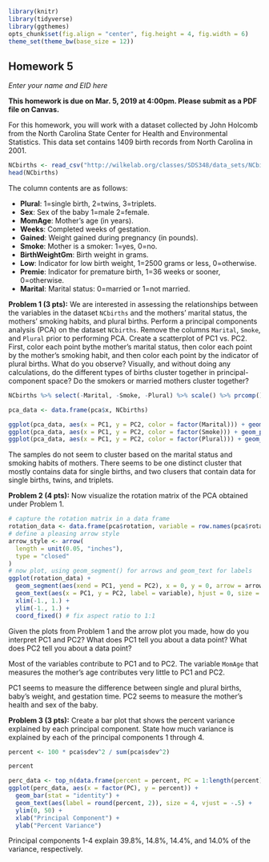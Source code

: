 ```r
library(knitr)
library(tidyverse)
library(ggthemes)
opts_chunk$set(fig.align = "center", fig.height = 4, fig.width = 6)
theme_set(theme_bw(base_size = 12))
```
## Homework 5
*Enter your name and EID here*

**This homework is due on Mar. 5, 2019 at 4:00pm. Please submit as a PDF file on Canvas.**

For this homework, you will work with a dataset collected by John Holcomb from the North Carolina State Center for Health and Environmental Statistics. This data set contains 1409 birth records from North Carolina in 2001.

```r
NCbirths <- read_csv("http://wilkelab.org/classes/SDS348/data_sets/NCbirths.csv")
head(NCbirths)
```

The column contents are as follows:

+ **Plural**: 1=single birth, 2=twins, 3=triplets.
+ **Sex**: Sex of the baby 1=male 2=female.
+ **MomAge**: Mother's age (in years).
+ **Weeks**: Completed weeks of gestation.
+ **Gained**: Weight gained during pregnancy (in pounds).
+ **Smoke**: Mother is a smoker: 1=yes, 0=no.
+ **BirthWeightGm**: Birth weight in grams.
+ **Low**: Indicator for low birth weight, 1=2500 grams or less, 0=otherwise.
+ **Premie**: Indicator for premature birth, 1=36 weeks or sooner, 0=otherwise.
+ **Marital**: Marital status: 0=married or 1=not married.

**Problem 1 (3 pts):** We are interested in assessing the relationships between the variables in the dataset `NCbirths` and the mothers' marital status, the mothers' smoking habits, and plural births. Perform a principal components analysis (PCA) on the dataset `NCbirths`. Remove the columns `Marital`, `Smoke`, and `Plural` prior to performing PCA. Create a scatterplot of PC1 vs. PC2. First, color each point bythe  mother's marital status, then color each point by the mother's smoking habit, and then color each point by the indicator of plural births. What do you observe? Visually, and without doing any calculations, do the different types of births cluster together in principal-component space? Do the smokers or married mothers cluster together?

```r
NCbirths %>% select(-Marital, -Smoke, -Plural) %>% scale() %>% prcomp() -> pca

pca_data <- data.frame(pca$x, NCbirths)

ggplot(pca_data, aes(x = PC1, y = PC2, color = factor(Marital))) + geom_point() + scale_color_colorblind()
ggplot(pca_data, aes(x = PC1, y = PC2, color = factor(Smoke))) + geom_point() + scale_color_colorblind()
ggplot(pca_data, aes(x = PC1, y = PC2, color = factor(Plural))) + geom_point() + scale_color_colorblind()
```
The samples do not seem to cluster based on the marital status and smoking habits of mothers. There seems to be one distinct cluster that mostly contains data for single births, and two clusers that contain data for single births, twins, and triplets.

**Problem 2 (4 pts):** Now visualize the rotation matrix of the PCA obtained under Problem 1. 
```r
# capture the rotation matrix in a data frame
rotation_data <- data.frame(pca$rotation, variable = row.names(pca$rotation))
# define a pleasing arrow style
arrow_style <- arrow(
  length = unit(0.05, "inches"),
  type = "closed"
)
# now plot, using geom_segment() for arrows and geom_text for labels
ggplot(rotation_data) +
  geom_segment(aes(xend = PC1, yend = PC2), x = 0, y = 0, arrow = arrow_style) +
  geom_text(aes(x = PC1, y = PC2, label = variable), hjust = 0, size = 3, color = "red") +
  xlim(-1., 1.) +
  ylim(-1., 1.) +
  coord_fixed() # fix aspect ratio to 1:1
```

Given the plots from Problem 1 and the arrow plot you made, how do you interpret PC1 and PC2? What does PC1 tell you about a data point? What does PC2 tell you about a data point?

Most of the variables contribute to PC1 and to PC2. The variable `MomAge` that measures the mother's age contributes very little to PC1 and PC2.  

PC1 seems to measure the difference between single and plural births, baby's weight, and gestation time. PC2 seems to measure the mother's health and sex of the baby. 

**Problem 3 (3 pts):** Create a bar plot that shows the percent variance explained by each principal component. State how much variance is explained by each of the principal components 1 through 4.

```r

percent <- 100 * pca$sdev^2 / sum(pca$sdev^2)

percent

perc_data <- top_n(data.frame(percent = percent, PC = 1:length(percent)), 10, percent)
ggplot(perc_data, aes(x = factor(PC), y = percent)) +
  geom_bar(stat = "identity") +
  geom_text(aes(label = round(percent, 2)), size = 4, vjust = -.5) +
  ylim(0, 50) +
  xlab("Principal Component") +
  ylab("Percent Variance")
```

Principal components 1-4 explain 39.8%, 14.8%, 14.4%, and 14.0% of the variance, respectively.

